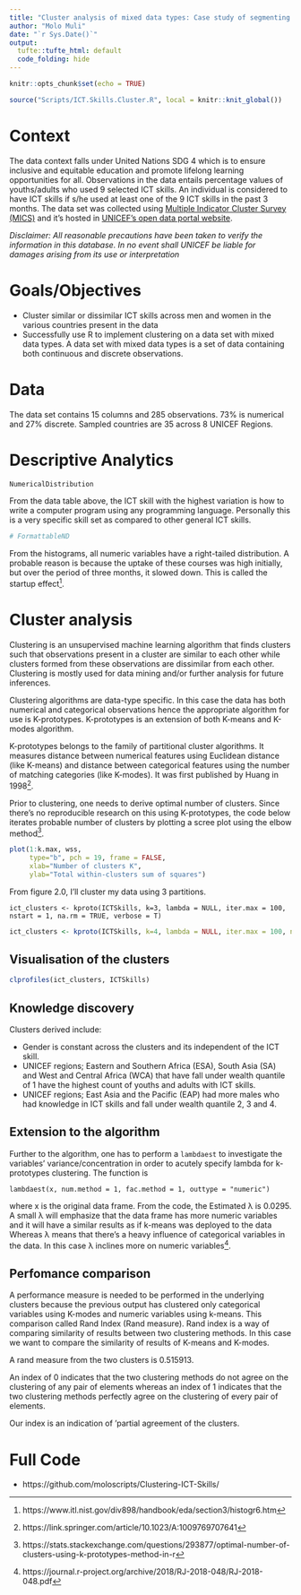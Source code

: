 ```yaml
---
title: "Cluster analysis of mixed data types: Case study of segmenting ICT Skills among youths and adults"
author: "Molo Muli"
date: "`r Sys.Date()`"
output: 
  tufte::tufte_html: default
  code_folding: hide
---
```


```r
knitr::opts_chunk$set(echo = TRUE)
```

```r
source("Scripts/ICT.Skills.Cluster.R", local = knitr::knit_global())
```


# Context

The data context falls under United Nations SDG 4 which is to ensure inclusive and equitable education and promote lifelong learning opportunities for all. Observations in the data entails percentage values of youths/adults who used 9 selected ICT skills. An individual is considered to have ICT skills if s/he used at least one of the 9 ICT skills in the past 3 months. The data set was collected using [Multiple Indicator Cluster Survey (MICS)](https://mics.unicef.org/) and it's hosted in [UNICEF's open data portal website](https://data.unicef.org/resources/dataset/education-data/).

*Disclaimer: All reasonable precautions have been taken to verify the information in this database. In no event shall UNICEF be liable for damages arising from its use or interpretation*

# Goals/Objectives

-   Cluster similar or dissimilar ICT skills across men and women in the various countries present in the data
-   Successfully use R to implement clustering on a data set with mixed data types. A data set with mixed data types is a set of data containing both continuous and discrete observations.

# Data
The data set contains 15 columns and 285 observations. 73% is numerical and 27% discrete. Sampled countries are 35 across 8 UNICEF Regions.

# Descriptive Analytics

```r
NumericalDistribution
```

From the data table above, the ICT skill with the highest variation is how to write a computer program using any programming language. Personally this is a very specific skill set as compared to other general ICT skills.

```r
# FormattableND
```

From the histograms, all numeric variables have a right-tailed distribution. A probable reason is because the uptake of these courses was high initially, but over the period of three months, it slowed down. This is called the startup effect[^1].


<!-- # Exploratory Data Analysis (EDA) -->
<!-- ## Correlation Analysis -->
<!-- Correlation analysis is used to quantify the association of two continuous variables. Output of correlation analysis is a correlation coefficient which is a value that ranges from -1 to 1. This coefficient denotes the strength of the association of the variables. Variables which have a coefficient leaning towards -1 have a negative correlation whereas variables that lean towards a coefficient value of 1 have a positive correlation. The higher the coefficient on either sides, the stronger the correlation between the variables. A correlation coefficient of 0 means that the variables are independent of each other. -->

<!-- ## R-Implementation of correlation -->
<!-- Since correlation works with numeric values, subset the data frame to remain with only continuous values -->

# Cluster analysis
Clustering is an unsupervised machine learning algorithm that finds clusters such that observations present in a cluster are similar to each other while clusters formed from these observations are dissimilar from each other. Clustering is mostly used for data mining and/or further analysis for future inferences.

Clustering algorithms are data-type specific. In this case the data has both numerical and categorical observations hence the appropriate algorithm for use is K-prototypes. K-prototypes is an extension of both K-means and K-modes algorithm. 

K-prototypes belongs to  the family of partitional cluster algorithms. It measures distance between numerical features using Euclidean distance (like K-means) and distance between categorical features using the number of matching categories (like K-modes). It was first published by Huang in 1998[^2]. 

Prior to clustering, one needs to derive optimal number of clusters. Since there's no reproducible research on this using K-prototypes, the code below iterates 
probable number of clusters by plotting a scree plot using the elbow method[^3]. 

```r
plot(1:k.max, wss,
     type="b", pch = 19, frame = FALSE, 
     xlab="Number of clusters K",
     ylab="Total within-clusters sum of squares")
```
From figure 2.0, I'll cluster my data using 3 partitions.

`ict_clusters <- kproto(ICTSkills, k=3, lambda = NULL, iter.max = 100, nstart = 1, na.rm = TRUE, verbose = T)`

```r
ict_clusters <- kproto(ICTSkills, k=4, lambda = NULL, iter.max = 100, nstart = 1, na.rm = TRUE, verbose = T)
```

## Visualisation of the clusters

```r
clprofiles(ict_clusters, ICTSkills)
```


## Knowledge discovery
Clusters derived include: 

* Gender is constant across the clusters and its independent of the ICT skill. 
* UNICEF regions; Eastern and Southern Africa (ESA),  South Asia (SA) and West and Central Africa (WCA) that have fall under wealth quantile of 1 have the highest count of youths and adults with ICT skills.
* UNICEF regions; East Asia and the Pacific (EAP) had more males who had knowledge in ICT skills and fall under wealth quantile 2, 3 and 4.

## Extension to the algorithm
Further to the algorithm, one has to perform a `lambdaest` to investigate the variables'  variance/concentration in order to acutely specify lambda for k-prototypes clustering.
The function is 

`lambdaest(x, num.method = 1, fac.method = 1, outtype = "numeric")` 

where x is the original data frame. 
From the code, the Estimated λ is 0.0295. A small λ will emphasize that the data frame has more numeric variables and it will have a similar results as if k-means was deployed to the data
Whereas λ means that there's a heavy influence of categorical variables in the data. In this case λ inclines more on numeric variables[^4].


## Perfomance comparison

A performance measure is needed to be performed in the underlying clusters because the previous output has clustered only categorical variables using K-modes and numeric variables using k-means. This comparison called Rand Index (Rand measure). 
Rand index is a way of comparing similarity of results between two clustering methods. In this case we want to compare the similarity of results of K-means and K-modes. 

A rand measure from the two clusters is 0.515913. 

An index of 0 indicates that the two clustering methods do not agree on the clustering of any pair of elements whereas an index of 1 
indicates that the two clustering methods perfectly agree on the clustering of every pair of elements. 

Our  index is an indication of 'partial agreement of the clusters.

[^1]: https://www.itl.nist.gov/div898/handbook/eda/section3/histogr6.htm
[^2]: https://link.springer.com/article/10.1023/A:1009769707641
[^3]: https://stats.stackexchange.com/questions/293877/optimal-number-of-clusters-using-k-prototypes-method-in-r
[^4]: https://journal.r-project.org/archive/2018/RJ-2018-048/RJ-2018-048.pdf

# Full Code

* https://github.com/moloscripts/Clustering-ICT-Skills/
